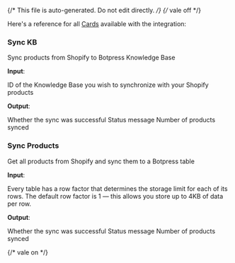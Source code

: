 {/* This file is auto-generated. Do not edit directly. */}
{/* vale off */}

Here's a reference for all [Cards](/learn/reference/cards/) available with the integration:

### Sync KB

Sync products from Shopify to Botpress Knowledge Base

**Input**:

<Expandable title="input fields">
  <ResponseField
    name="knowledgeBaseId"
    type="string"
    required
  >
    ID of the Knowledge Base you wish to synchronize with your Shopify products
  </ResponseField>
</Expandable>

**Output**:

<Expandable title="output">
  <ResponseField
    name="success"
    type="boolean"
    required
  >
    Whether the sync was successful
  </ResponseField>
  <ResponseField
    name="message"
    type="string"
    required
  >
    Status message
  </ResponseField>
  <ResponseField
    name="productsCount"
    type="number"
    required
  >
    Number of products synced
  </ResponseField>
</Expandable>

### Sync Products

Get all products from Shopify and sync them to a Botpress table

**Input**:

<Expandable title="input fields">
  <ResponseField
    name="rowStorageFactor"
    type="number"
  >
    Every table has a row factor that determines the storage limit for each of its rows. The default row factor is 1 — this allows you store up to 4KB of data per row.
  </ResponseField>
</Expandable>

**Output**:

<Expandable title="output">
  <ResponseField
    name="success"
    type="boolean"
    required
  >
    Whether the sync was successful
  </ResponseField>
  <ResponseField
    name="message"
    type="string"
    required
  >
    Status message
  </ResponseField>
  <ResponseField
    name="productsCount"
    type="number"
    required
  >
    Number of products synced
  </ResponseField>
</Expandable>


{/* vale on */}